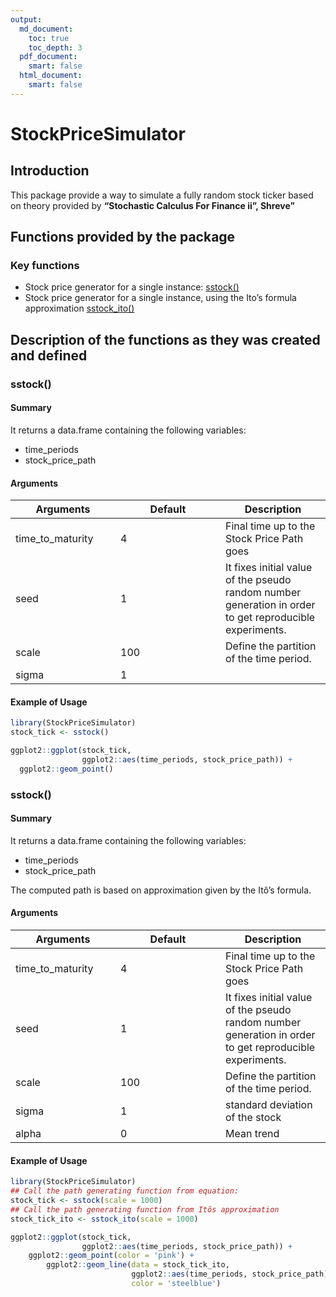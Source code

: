 ```yaml
---
output:
  md_document:
    toc: true
    toc_depth: 3
  pdf_document:
    smart: false
  html_document:
    smart: false 
---
```

# StockPriceSimulator




## Introduction
This package provide a way to simulate a fully random stock ticker based on
theory provided by __"Stochastic Calculus For Finance ii", Shreve"__



## Functions provided by the package
### Key functions

 * Stock price generator for a single instance: [sstock()](sstock)
 * Stock price generator for a single instance, using the Ito's formula approximation
 [sstock\_ito()](sstock\_ito)

## Description of the functions as they was created and defined
### sstock()

#### Summary

It returns a data.frame containing the following variables:

 * time_periods
 * stock_price_path

#### Arguments

| Arguments | Default | Description |
|---|---|---|
| time_to_maturity | 4 | Final time up to the Stock Price Path goes |
| seed | 1 | It fixes initial value of the pseudo random number generation in order to get reproducible experiments. |
| scale | 100 | Define the partition of the time period. |
| sigma | 1 | |



#### Example of Usage

```r
library(StockPriceSimulator)
stock_tick <- sstock()
```

```r
ggplot2::ggplot(stock_tick, 
                ggplot2::aes(time_periods, stock_price_path)) +
  ggplot2::geom_point()
```
### sstock\ito()

#### Summary

It returns a data.frame containing the following variables:

 * time_periods
 * stock_price_path
 
The computed path is based on approximation given by the Itô's formula.

#### Arguments

| Arguments | Default | Description |
|---|---|---|
| time_to_maturity | 4 | Final time up to the Stock Price Path goes |
| seed | 1 | It fixes initial value of the pseudo random number generation in order to get reproducible experiments. |
| scale | 100 | Define the partition of the time period. |
| sigma | 1 | standard deviation of the stock |
| alpha | 0 | Mean trend


#### Example of Usage

```r
library(StockPriceSimulator)
## Call the path generating function from equation:
stock_tick <- sstock(scale = 1000)
## Call the path generating function from Itôs approximation
stock_tick_ito <- sstock_ito(scale = 1000)
```

```r
ggplot2::ggplot(stock_tick, 
                ggplot2::aes(time_periods, stock_price_path)) +
    ggplot2::geom_point(color = 'pink') +
        ggplot2::geom_line(data = stock_tick_ito,
                           ggplot2::aes(time_periods, stock_price_path),
                           color = 'steelblue')
```
